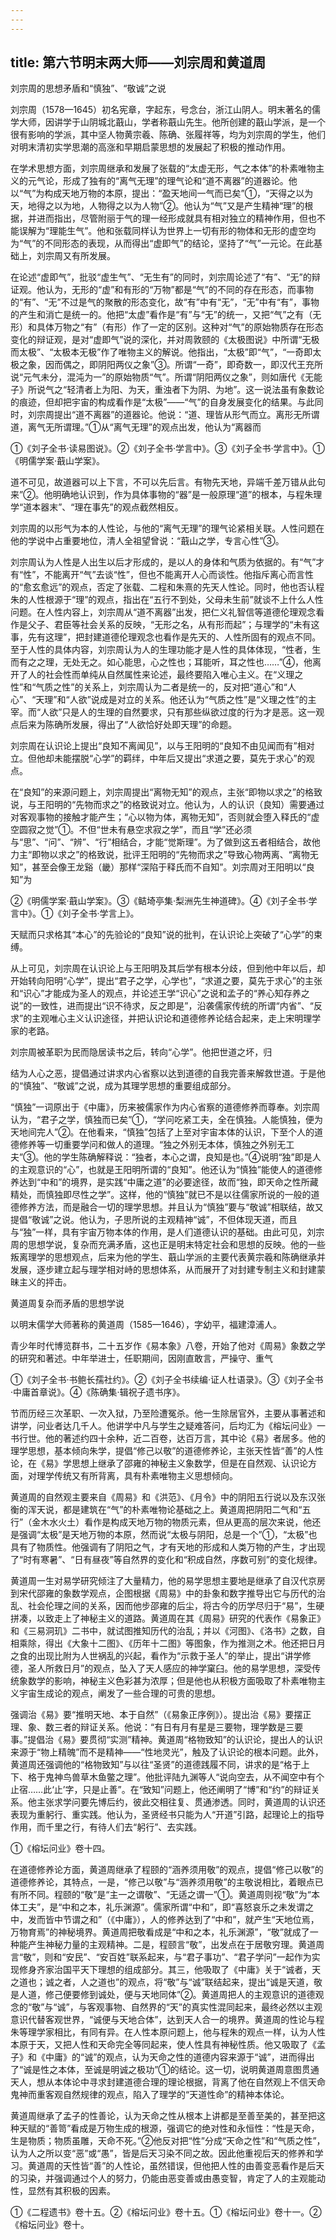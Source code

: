 ```yaml
---
---
---
```

title: 第六节明末两大师——刘宗周和黄道周
---



刘宗周的思想矛盾和“慎独”、“敬诚”之说

刘宗周（1578—1645）初名宪章，字起东，号念台，浙江山阴人。明末著名的儒学大师，因讲学于山阴城北蕺山，学者称蕺山先生。他所创建的蕺山学派，是一个很有影响的学派，其中坚人物黄宗羲、陈确、张履祥等，均为刘宗周的学生，他们对明末清初实学思潮的高涨和早期启蒙思想的发展起了积极的推动作用。

在学术思想方面，刘宗周继承和发展了张载的“太虚无形，气之本体”的朴素唯物主义的元气论，形成了独有的“离气无理”的理气论和“道不离器”的道器论。他以“气”为构成天地万物的本原，提出：“盈天地间一气而已矣”①，“天得之以为天，地得之以为地，人物得之以为人物”②。他认为“气”又是产生精神“理”的根据，并进而指出，尽管附丽于气的理一经形成就具有相对独立的精神作用，但也不能误解为“理能生气”。他和张载同样认为世界上一切有形的物体和无形的虚空均为“气”的不同形态的表现，从而得出“虚即气”的结论，坚持了“气”一元论。在此基础上，刘宗周又有所发展。

在论述“虚即气”，批驳“虚生气”、“无生有”的同时，刘宗周论述了“有”、“无”的辩证观。他认为，无形的“虚”和有形的“万物”都是“气”的不同的存在形态，而事物的“有”、“无”不过是气的聚散的形态变化，故“有”中有“无”，“无”中有“有”，事物的产生和消亡是统一的。他把“太虚”看作是“有”与“无”的统一，又把“气”之有（无形）和具体万物之“有”（有形）作了一定的区别。这种对“气”的原始物质存在形态变化的辩证观，是对“虚即气”说的深化，并对周敦颐的《太极图说》中所谓“无极而太极”、“太极本无极”作了唯物主义的解说。他指出，“太极”即“气”，“一奇即太极之象，因而偶之，即阴阳两仪之象”③。所谓“一奇”，即奇数一，即汉代王充所说“元气未分，混沌为一”的原始物质“气”。所谓“阴阳两仪之象”，则如唐代《无能子》所说气之“轻清者上为阳、为天，重浊者下为阴、为地”。这一说法虽有象数论的痕迹，但却把宇宙的构成看作是“太极”——“气”的自身发展变化的结果。与此同时，刘宗周提出“道不离器”的道器论。他说：“道、理皆从形气而立。离形无所谓道，离气无所谓理。”①从“离气无理”的观点出发，他认为“离器而

①《刘子全书·读易图说》。②《刘子全书·学言中》。③《刘子全书·学言中》。①《明儒学案·蕺山学案》。

道不可见，故道器可以上下言，不可以先后言。有物先天地，异端千差万错从此句来”②。他明确地认识到，作为具体事物的“器”是一般原理“道”的根本，与程朱理学“道本器末”、“理在事先”的观点截然相反。

刘宗周的以形气为本的人性论，与他的“离气无理”的理气论紧相关联。人性问题在他的学说中占重要地位，清人全祖望曾说：“蕺山之学，专言心性”③。

刘宗周认为人性是人出生以后才形成的，是以人的身体和气质为依据的。有“气”才有“性”，不能离开“气”去谈“性”，但也不能离开人心而谈性。他指斥离心而言性的“愈玄愈远”的观点，否定了张载、二程和朱熹的先天人性论。同时，他也否认程朱的人性根源于“理”的观点，指出在“五行不到处，父母未生前”就谈不上什么人性问题。在人性内容上，刘宗周从“道不离器”出发，把仁义礼智信等道德伦理观念看作是父子、君臣等社会关系的反映，“无形之名，从有形而起”；与理学的“未有这事，先有这理”，把封建道德伦理观念也看作是先天的、人性所固有的观点不同。至于人性的具体内容，刘宗周认为人的生理功能才是人性的具体体现，“性者，生而有之之理，无处无之。如心能思，心之性也；耳能听，耳之性也……”④，他离开了人的社会性而单纯从自然属性来论述，最终要陷入唯心主义。在“义理之性”和“气质之性”的关系上，刘宗周认为二者是统一的，反对把“道心”和“人心”、“天理”和“人欲”说成是对立的关系。他还认为“气质之性”是“义理之性”的主宰。而“人欲”只是人的生理的自然要求，只有那些纵欲过度的行为才是恶。这一观点后来为陈确所发展，得出了“人欲恰好处即天理”的命题。

刘宗周在认识论上提出“良知不离闻见”，以与王阳明的“良知不由见闻而有”相对立。但他却未能摆脱“心学”的羁绊，中年后又提出“求道之要，莫先于求心”的观点。

在“良知”的来源问题上，刘宗周提出“离物无知”的观点，主张“即物以求之”的格致说，与王阳明的“先物而求之”的格致说对立。他认为，人的认识（良知）需要通过对客观事物的接触才能产生；“心以物为体，离物无知”，否则就会堕入释氏的“虚空圆寂之觉”①。不但“世未有悬空求寂之学”，而且“学”还必须与“思”、“问”、“辨”、“行”相结合，才能“觉斯理”。为了做到这五者相结合，故他力主“即物以求之”的格致说，批评王阳明的“先物而求之”导致心物两离、“离物无知”，甚至会像王龙谿（畿）那样“深陷于释氏而不自知”。刘宗周对王阳明以“良知”为

②《明儒学案·蕺山学案》。③《鲒埼亭集·梨洲先生神道碑》。④《刘子全书·学言中》。①《刘子全书·学言上》。

天赋而只求格其“本心”的先验论的“良知”说的批判，在认识论上突破了“心学”的束缚。

从上可见，刘宗周在认识论上与王阳明及其后学有根本分歧，但到他中年以后，却开始转向阳明“心学”，提出“君子之学，心学也”，“求道之要，莫先于求心”的主张和“识心”才能成为圣人的观点，并论述王学“识心”之说和孟子的“养心知存养之说”的一致性，进而提出“识不待求，反之即是”，沿袭儒家传统的所谓“内省”、“反求”的主观唯心主义认识途径，并把认识论和道德修养论结合起来，走上宋明理学家的老路。

刘宗周被革职为民而隐居读书之后，转向“心学”。他把世道之坏，归

结为人心之恶，提倡通过讲求内心省察以达到道德的自我完善来解救世道。于是他的“慎独”、“敬诚”之说，成为其理学思想的重要组成部分。

“慎独”一词原出于《中庸》，历来被儒家作为内心省察的道德修养而尊奉。刘宗周认为，“君子之学，慎独而已矣”①，“学问吃紧工夫，全在慎独。人能慎独，便为天地间完人”②。在他看来，“慎独”包括了上至对宇宙本体的认识，下至个人的道德修养等一切重要学问和做人的道理。“独之外别无本体，慎独之外别无工夫”③。他的学生陈确解释说：“独者，本心之谓，良知是也。”④说明“独”即是人的主观意识的“心”，也就是王阳明所谓的“良知”。他还认为“慎独”能使人的道德修养达到“中和”的境界，是实践“中庸之道”的必要途径，故而“独，即天命之性所藏精处，而慎独即尽性之学”。这样，他的“慎独”就已不是以往儒家所说的一般的道德修养方法，而是融合一切的理学思想。并且认为“慎独”要与“敬诚”相联结，故又提倡“敬诚”之说。他认为，子思所说的主观精神“诚”，不但体现天道，而且与“独”一样，具有宇宙万物本体的作用，是人们道德认识的基础。由此可见，刘宗周的思想学说，复杂而充满矛盾，这也正是明末特定社会和思想的反映。他的一些叛离理学的思想观点，后来为他的学生、蕺山学派的主要代表黄宗羲和陈确继承并发展，逐步建立起与理学相对峙的思想体系，从而展开了对封建专制主义和封建蒙昧主义的抨击。

黄道周复杂而矛盾的思想学说

以明末儒学大师著称的黄道周（1585—1646），字幼平，福建漳浦人。

青少年时代博览群书，二十五岁作《易本象》八卷，开始了他对《周易》象数之学的研究和著述。中年举进士，任职期间，因刚直敢言，严操守、重气

①《刘子全书·书鲍长孺社约》。②《刘子全书续编·证人杜语录》。③《刘子全书·中庸首章说》。④《陈确集·辑祝子遗书序》。

节而历经三次革职、一次入狱，乃至险遭冤杀。他一生除居官外，主要从事著述和讲学，问业者达几千人。他讲学中凡与学生之疑难答问，后均汇为《榕坛问业》一书行世。他的著述约四十余种，近二百卷，达百万言，其中论《易》者居多。他的理学思想，基本倾向朱学，提倡“修己以敬”的道德修养论，主张天性皆“善”的人性论，在《易》学思想上继承了邵雍的神秘主义象数学，但是在自然观、认识论方面，对理学传统又有所背离，具有朴素唯物主义思想倾向。

黄道周的自然观主要来自《周易》和《洪范》、《月令》中的阴阳五行说以及东汉张衡的浑天说，都是建筑在“气”的朴素唯物论基础之上。黄道周把阴阳二气和“五行”（金木水火土）看作是构成天地万物的物质元素，但从更高的层次来说，他还是强调“太极”是天地万物的本原，然而说“太极与阴阳，总是一个”①，“太极”也具有了物质性。他强调有了阴阳之气，才有天地的形成和人类万物的产生，才出现了“时有寒暑”、“日有昼夜”等自然界的变化和“积成自然，序数可别”的变化规律。

黄道周一生对易学研究倾注了大量精力，他的易学思想主要地是继承了自汉代京房到宋代邵雍的象数学观点，企图根据《周易》中的卦象和数字推导出它与历代的治乱、社会伦理之间的关系，因而他步邵雍的后尘，将古今的历学尽归于“易”，生硬拼凑，以致走上了神秘主义的道路。黄道周在其《周易》研究的代表作《易象正》和《三易洞玑》二书中，就试图推知历代的治乱；并以《河图》、《洛书》之数，自相乘除，得出《大象十二图》、《历年十二图》等图象，作为推测之术。他还把日月之食的出现比附为人世祸乱的兴起，看作为“示救于圣人”的举止，提出“讲学修德，圣人所救日月”的观点，坠入了天人感应的神学窠臼。他的易学思想，深受传统象数学的影响，神秘主义色彩甚为浓厚；但是他也从积极方面吸取了朴素唯物主义宇宙生成论的观点，阐发了一些合理的可贵的思想。

强调治《易》要“推明天地、本于自然”（《易象正序例》）。提出治《易》要摆正理、象、数三者的辩证关系。他说：“有日有月有星是三要物，理学数是三要事。”提倡治《易》要贯彻“实测”精神。黄道周“格物致知”的认识论，提出人的认识来源于“物上精魄”而不是精神——“性地灵光”，触及了认识论的根本问题。此外，黄道周还强调他的“格物致知”与以往“圣贤”的道德践履不同，讲求的是“格于上下、格于鬼神鸟兽草木鱼鳖之理”。他批评陆九渊等人“说向空去，从不闻空中有个止宿……此‘止’字，只是止善”。在“致知”问题上，他还阐明了“博”和“约”的辩证关系。他主张求学问要先博后约，彼此交相往复、贯通渗透。同时，黄道周的认识还表现为重躬行、重实践。他认为，圣贤经书只能为人“开道”引路，起理论上的指导作用，而千里之行，有待人们去“躬行”、去实践。

①《榕坛问业》卷十四。

在道德修养论方面，黄道周继承了程颐的“涵养须用敬”的观点，提倡“修己以敬”的道德修养论，其特点，一是，“修己以敬”与“涵养须用敬”的主敬说相比，着眼点已有所不同。程颐的“敬”是“主一之谓敬”、“无适之谓一”①。黄道周则视“敬”为“本体工夫”，是“中和之本，礼乐渊源”。儒家所谓“中和”，即“喜怒哀乐之未发谓之中，发而皆中节谓之和”（《中庸》），人的修养达到了“中和”，就产生“天地位焉，万物育焉”的神秘境界。黄道周把敬看成是“中和之本，礼乐渊源”，“敬”就成了一种能产生神秘力量的主观精神。二是，程颐言“敬”，出发点在于居敬穷理。黄道周言“敬”，则和“安民”、“安百姓”联系起来，与“君子事功”、“君子学问”一起作为实现修身齐家治国平天下理想的组成部分。其三，他吸取了《中庸》关于“诚者，天之道也；诚之者，人之道也”的观点，将“敬”与“诚”联结起来，提出“诚是天道，敬是人道，修己便要修到诚处，便与天地同体”②。黄道周把人的主观意识的道德观念的“敬”与“诚”，与客观事物、自然界的“天”的真实性混同起来，最终必然以主观意识代替客观世界，“诚便与天地合体”，达到天人合一的境界。黄道周的性论与程朱等理学家相比，有同有异。在人性本原问题上，他与程朱的观点一样，认为人性本原于天，又把人性和天命完全等同起来，使人性具有神秘性质。他又吸取了《孟子》和《中庸》的“诚”的观点，认为天命之性的道德内容来源于“诚”，进而得出了“诚是性之本体，至诚是明诚之极功”①的结论。这一切，说明黄道周意图贯通天人，想从本体论中寻求封建道德合理的理论根据，背离了他在自然观上不信天命鬼神而重客观自然规律的观点，陷入了理学的“天道性命”的精神本体论。

黄道周继承了孟子的性善论，认为天命之性从根本上讲都是至善至美的，甚至把这种天赋的“善笥”看成是万物生成的根源，强调它的绝对性和永恒性：“性是天命，生是物质；物质虽雕，天命不死。”②他反对把“性”分成“天命之性”和“气质之性”，认为人之所以变“恶”或“愚”，皆是后天习染不同之故。因此他重视后天的修养和学习。黄道周的天性皆“善”的人性论，虽然错误，但他把人性的由善变恶看作是后天的习染，并强调通过个人的努力，仍能由恶变善或由愚变智，肯定了人的主观能动性，显然有其积极的因素。

①《二程遗书》卷十五。②《榕坛问业》卷十五。①《榕坛问业》卷十一。②《榕坛问业》卷十。